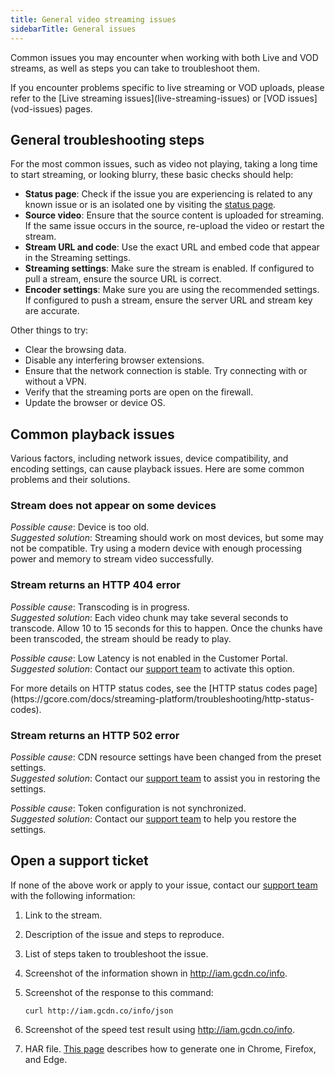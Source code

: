 ```yaml
---
title: General video streaming issues
sidebarTitle: General issues
---
```


Common issues you may encounter when working with both Live and VOD streams, as well as steps you can take to troubleshoot them.

<Tip>
  If you encounter problems specific to live streaming or VOD uploads, please refer to the [Live streaming issues](live-streaming-issues) or [VOD issues](vod-issues) pages.
</Tip>

## General troubleshooting steps

For the most common issues, such as video not playing, taking a long time to start streaming, or looking blurry, these basic checks should help:

- **Status page**: Check if the issue you are experiencing is related to any known issue or is an isolated one by visiting the [status page](https://status.gcore.com).
- **Source video**: Ensure that the source content is uploaded for streaming. If the same issue occurs in the source, re-upload the video or restart the stream.
- **Stream URL and code**: Use the exact URL and embed code that appear in the Streaming settings.
- **Streaming settings**: Make sure the stream is enabled. If configured to pull a stream, ensure the source URL is correct.
- **Encoder settings**: Make sure you are using the recommended settings. If configured to push a stream, ensure the server URL and stream key are accurate.

Other things to try:

- Clear the browsing data.
- Disable any interfering browser extensions.
- Ensure that the network connection is stable. Try connecting with or without a VPN.
- Verify that the streaming ports are open on the firewall.
- Update the browser or device OS.

## Common playback issues

Various factors, including network issues, device compatibility, and encoding settings, can cause playback issues. Here are some common problems and their solutions.

### Stream does not appear on some devices

_Possible cause_: Device is too old.\
_Suggested solution_: Streaming should work on most devices, but some may not be compatible. Try using a modern device with enough processing power and memory to stream video successfully.

### Stream returns an HTTP 404 error

_Possible cause_: Transcoding is in progress.\
_Suggested solution_: Each video chunk may take several seconds to transcode. Allow 10 to 15 seconds for this to happen. Once the chunks have been transcoded, the stream should be ready to play.

_Possible cause_: Low Latency is not enabled in the Customer Portal.\
_Suggested solution_: Contact our [support team](mailto:support@gcore.com) to activate this option.

<Tip>
  For more details on HTTP status codes, see the [HTTP status codes page](https://gcore.com/docs/streaming-platform/troubleshooting/http-status-codes).
</Tip>

### Stream returns an HTTP 502 error

_Possible cause_: CDN resource settings have been changed from the preset settings.\
_Suggested solution_: Contact our [support team](mailto:support@gcore.com) to assist you in restoring the settings.

_Possible cause_: Token configuration is not synchronized.\
_Suggested solution_: Contact our [support team](mailto:support@gcore.com) to help you restore the settings.

## Open a support ticket

If none of the above work or apply to your issue, contact our [support team](mailto:support@gcore.com) with the following information:

1. Link to the stream.
2. Description of the issue and steps to reproduce.
3. List of steps taken to troubleshoot the issue.
4. Screenshot of the information shown in http://iam.gcdn.co/info.
5. Screenshot of the response to this command:

   ```
   curl http://iam.gcdn.co/info/json
   ```
6. Screenshot of the speed test result using http://iam.gcdn.co/info.
7. HAR file. [This page](https://toolbox.googleapps.com/apps/har_analyzer/?lang=en) describes how to generate one in Chrome, Firefox, and Edge.